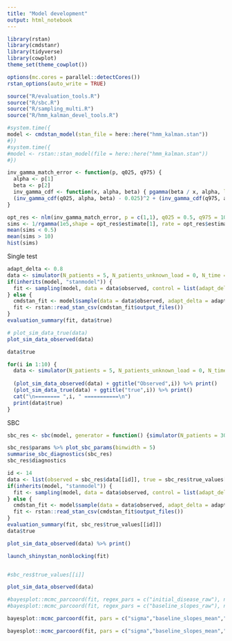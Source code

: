 ```yaml
---
title: "Model development"
output: html_notebook
---
```


```r
library(rstan)
library(cmdstanr)
library(tidyverse)
library(cowplot)
theme_set(theme_cowplot())

options(mc.cores = parallel::detectCores())
rstan_options(auto_write = TRUE)

source("R/evaluation_tools.R")
source("R/sbc.R")
source("R/sampling_multi.R")
source("R/hmm_kalman_devel_tools.R")

```


```r
#system.time({
model <- cmdstan_model(stan_file = here::here("hmm_kalman.stan"))
#})
#system.time({
#model <- rstan::stan_model(file = here::here("hmm_kalman.stan"))
#})
```


```r
inv_gamma_match_error <- function(p, q025, q975) {
  alpha <- p[1]
  beta <- p[2]
  inv_gamma_cdf <- function(x, alpha, beta) { pgamma(beta / x, alpha, lower = FALSE) }
  (inv_gamma_cdf(q025, alpha, beta) - 0.025)^2 + (inv_gamma_cdf(q975, alpha, beta) - 0.975)^2
}

opt_res <- nlm(inv_gamma_match_error, p = c(1,1), q025 = 0.5, q975 = 10)
sims <- 1/rgamma(1e5,shape = opt_res$estimate[1], rate = opt_res$estimate[2])
mean(sims < 0.5)
mean(sims > 10)
hist(sims)
```



Single test

```r
adapt_delta <- 0.8
data <- simulator(N_patients = 5, N_patients_unknown_load = 0, N_time = 10, N_treatments = 0, N_obs_per_patient = 4, prior = prior)
if(inherits(model, "stanmodel")) {
  fit <- sampling(model, data = data$observed, control = list(adapt_delta = adapt_delta))
} else {
  cmdstan_fit <- model$sample(data = data$observed, adapt_delta = adapt_delta)
  fit <- rstan::read_stan_csv(cmdstan_fit$output_files())
}
evaluation_summary(fit, data$true)

# plot_sim_data_true(data)
plot_sim_data_observed(data)

data$true


```

```r
for(i in 1:10) {
  data <- simulator(N_patients = 5, N_patients_unknown_load = 0, N_time = 10, N_treatments = 0, N_obs_per_patient = 4, prior = prior)
  
  (plot_sim_data_observed(data) + ggtitle("Observed",i)) %>% print()
  (plot_sim_data_true(data) + ggtitle("true",i)) %>% print()
  cat("\n======== ",i, " ===========\n")
  print(data$true)
}
```


SBC

```r
sbc_res <- sbc(model, generator = function() {simulator(N_patients = 30, N_patients_unknown_load = 5, N_time = 15, N_obs_per_patient = 4, N_treatments = 1, prior = prior, time_effect = FALSE)}, N_steps = 500, control = list(adapt_delta = adapt_delta))

sbc_res$params %>% plot_sbc_params(binwidth = 5)
summarise_sbc_diagnostics(sbc_res)
sbc_res$diagnostics
```


```r
id <- 14
data <- list(observed = sbc_res$data[[id]], true = sbc_res$true_values[[id]])
if(inherits(model, "stanmodel")) {
  fit <- sampling(model, data = data$observed, control = list(adapt_delta = adapt_delta))
} else {
  cmdstan_fit <- model$sample(data = data$observed, adapt_delta = adapt_delta)
  fit <- rstan::read_stan_csv(cmdstan_fit$output_files())
}
evaluation_summary(fit, sbc_res$true_values[[id]])
data$true

plot_sim_data_observed(data) %>% print()

launch_shinystan_nonblocking(fit)


#sbc_res$true_values[[i]]
```

```r
plot_sim_data_observed(data)

```


```r
#bayesplot::mcmc_parcoord(fit, regex_pars = c("initial_disease_raw"), np = bayesplot::nuts_params(fit))
#bayesplot::mcmc_parcoord(fit, regex_pars = c("baseline_slopes_raw"), np = bayesplot::nuts_params(fit))

bayesplot::mcmc_parcoord(fit, pars = c("sigma","baseline_slopes_mean","baseline_slopes_sd"), np = bayesplot::nuts_params(fit))

bayesplot::mcmc_parcoord(fit, pars = c("sigma","baseline_slopes_mean","baseline_slopes_sd","t_high"), np = bayesplot::nuts_params(fit))
```
